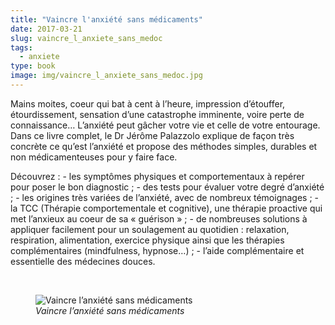 ```yaml
---
title: "Vaincre l'anxiété sans médicaments"
date: 2017-03-21
slug: vaincre_l_anxiete_sans_medoc
tags:
  - anxiete
type: book
image: img/vaincre_l_anxiete_sans_medoc.jpg
---
```


Mains moites, coeur qui bat à cent à l’heure, impression d’étouffer, étourdissement, sensation d’une catastrophe imminente, voire perte de connaissance…
L’anxiété peut gâcher votre vie et celle de votre entourage.
Dans ce livre complet, le Dr Jérôme Palazzolo explique de façon très concrète ce qu’est l’anxiété et propose des méthodes simples, durables et non médicamenteuses pour y faire face.

Découvrez :
- les symptômes physiques et comportementaux à repérer pour poser le bon diagnostic ;
- des tests pour évaluer votre degré d’anxiété ;
- les origines très variées de l’anxiété, avec de nombreux témoignages ;
- la TCC (Thérapie comportementale et cognitive), une thérapie proactive qui met l’anxieux au coeur de sa « guérison » ;
- de nombreuses solutions à appliquer facilement pour un soulagement au quotidien : relaxation, respiration, alimentation, exercice physique ainsi que les thérapies complémentaires (mindfulness, hypnose…) ;
- l’aide complémentaire et essentielle des médecines douces.

<br>

![_Vaincre l'anxiété sans médicaments_](img/vaincre_l_anxiete_sans_medoc.jpg)
